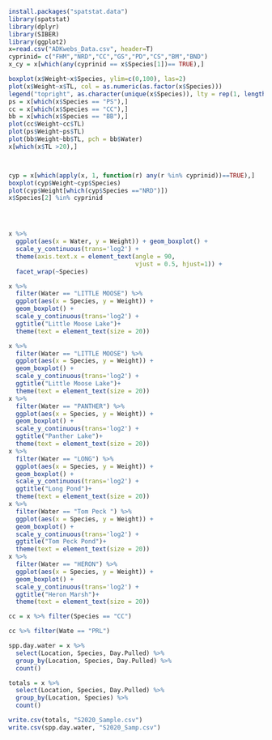 ```r
install.packages("spatstat.data")
library(spatstat)
library(dplyr)
library(SIBER)
library(ggplot2)
x=read.csv("ADKwebs_Data.csv", header=T)
cyprinid= c("FHM","NRD","CC","GS","PD","CS","BM","BND")
x_cy = x[which(any(cyprinid == x$Species[1])== TRUE),]

boxplot(x$Weight~x$Species, ylim=c(0,100), las=2)
plot(x$Weight~x$TL, col = as.numeric(as.factor(x$Species)))
legend("topright", as.character(unique(x$Species)), lty = rep(1, length(unique(x$Species))), col = c(1:length(unique(x$Species))), cex=.75)
ps = x[which(x$Species == "PS"),]
cc = x[which(x$Species == "CC"),]
bb = x[which(x$Species == "BB"),]
plot(cc$Weight~cc$TL)
plot(ps$Weight~ps$TL)
plot(bb$Weight~bb$TL, pch = bb$Water)
x[which(x$TL >20),]



cyp = x[which(apply(x, 1, function(r) any(r %in% cyprinid))==TRUE),]
boxplot(cyp$Weight~cyp$Species)
plot(cyp$Weight[which(cyp$Species =="NRD")])
x$Species[2] %in% cyprinid




x %>% 
  ggplot(aes(x = Water, y = Weight)) + geom_boxplot() + 
  scale_y_continuous(trans='log2') +
  theme(axis.text.x = element_text(angle = 90, 
                                   vjust = 0.5, hjust=1)) +
  facet_wrap(~Species)

x %>% 
  filter(Water == "LITTLE MOOSE") %>%
  ggplot(aes(x = Species, y = Weight)) + 
  geom_boxplot() + 
  scale_y_continuous(trans='log2') +
  ggtitle("Little Moose Lake")+ 
  theme(text = element_text(size = 20))
```


```r
x %>% 
  filter(Water == "LITTLE MOOSE") %>%
  ggplot(aes(x = Species, y = Weight)) + 
  geom_boxplot() + 
  scale_y_continuous(trans='log2') +
  ggtitle("Little Moose Lake")+ 
  theme(text = element_text(size = 20))
x %>% 
  filter(Water == "PANTHER") %>%
  ggplot(aes(x = Species, y = Weight)) + 
  geom_boxplot() + 
  scale_y_continuous(trans='log2') +
  ggtitle("Panther Lake")+ 
  theme(text = element_text(size = 20))
x %>% 
  filter(Water == "LONG") %>%
  ggplot(aes(x = Species, y = Weight)) + 
  geom_boxplot() + 
  scale_y_continuous(trans='log2') +
  ggtitle("Long Pond")+ 
  theme(text = element_text(size = 20))
x %>% 
  filter(Water == "Tom Peck ") %>%
  ggplot(aes(x = Species, y = Weight)) + 
  geom_boxplot() + 
  scale_y_continuous(trans='log2') +
  ggtitle("Tom Peck Pond")+ 
  theme(text = element_text(size = 20))
x %>% 
  filter(Water == "HERON") %>%
  ggplot(aes(x = Species, y = Weight)) + 
  geom_boxplot() + 
  scale_y_continuous(trans='log2') +
  ggtitle("Heron Marsh")+ 
  theme(text = element_text(size = 20))
```

```r
cc = x %>% filter(Species == "CC") 

cc %>% filter(Wate == "PRL")

```


```r

spp.day.water = x %>% 
  select(Location, Species, Day.Pulled) %>%
  group_by(Location, Species, Day.Pulled) %>%
  count()

totals = x %>%
  select(Location, Species, Day.Pulled) %>%
  group_by(Location, Species) %>%
  count()

write.csv(totals, "S2020_Sample.csv")
write.csv(spp.day.water, "S2020_Samp.csv")

```





